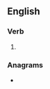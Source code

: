 ==English==

===Verb===
{{head|en|verb form}}

# {{en-third-person singular of|recurse}}

===Anagrams===
* {{anagrams|en|a=ceerrssu|rescuers|securers}}